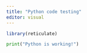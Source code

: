 ```yaml
---
title: "Python code testing"
editor: visual
---
```

```r
library(reticulate)
```

```python
print("Python is working!")
```

